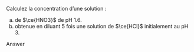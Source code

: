 ::: {.Exercise data-latex=""}

Calculez la concentration d'une solution :

a. de $\ce{HNO3}$ de pH 1.6.
\vspace{\stretch{1}}
b. obtenue en diluant 5 fois une solution de $\ce{HCl}$ initialement au pH 3.
\vspace{\stretch{1}}

:::

::: {.Answer data-latex=""}

Answer

:::
